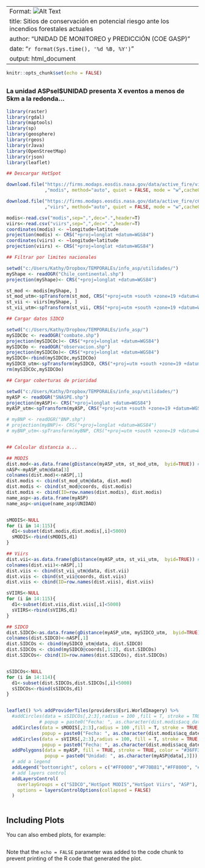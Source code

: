<script>
   $(document).ready(function() {
     $head = $('#header');
     $head.prepend('<img src=\"insigniaOK.jpg\" style=\"float: right;width: 150px;\"/>')
   });
</script>

---
Format: ![Alt Text](url)
title: Sitios de conservación en potencial riesgo ante los incendios forestales actuales
author: "UNIDAD DE MONITOREO y PREDICCIÓN (COE GASP)"
date: "`r format(Sys.time(), '%d %B, %Y')`"
output: html_document
---

```r
knitr::opts_chunk$set(echo = FALSE)
```
  
##
\newpage
\newpage
### La unidad ASPsel$UNIDAD presenta X eventos a menos de 5km a la redonda...

```r

library(raster)
library(rgdal)
library(maptools)
library(sp)
library(geosphere)
library(rgeos)
library(rJava)
library(OpenStreetMap)
library(rjson)
library(leaflet)

## Descargar HotSpot 

download.file("https://firms.modaps.eosdis.nasa.gov/data/active_fire/viirs/csv/VNP14IMGTDL_NRT_South_America_24h.csv" 
              ,"modis", method="auto", quiet = FALSE, mode = "w",cacheOK = TRUE,extra = getOption("download.file.extra"))

download.file("https://firms.modaps.eosdis.nasa.gov/data/active_fire/c6/csv/MODIS_C6_South_America_24h.csv" 
              ,"viirs", method="auto", quiet = FALSE, mode = "w",cacheOK = TRUE,extra = getOption("download.file.extra"))

modis<-read.csv("modis",sep=",",dec=".",header=T)
viirs<-read.csv("viirs",sep=",",dec=".",header=T)
coordinates(modis) <- ~longitude+latitude
projection(modis) <- CRS("+proj=longlat +datum=WGS84")
coordinates(viirs) <- ~longitude+latitude
projection(viirs) <- CRS("+proj=longlat +datum=WGS84")

## Filtrar por limites nacionales

setwd("c:/Users/Kathy/Dropbox/TEMPORALEs/info_asp/utilidades/")
myShape <- readOGR("Chile_continental.shp")
projection(myShape)<- CRS("+proj=longlat +datum=WGS84")

st_mod <- modis[myShape, ]
st_mod_utm<-spTransform(st_mod, CRS("+proj=utm +south +zone=19 +datum=WGS84"))
st_vii <- viirs[myShape, ]
st_vii_utm<-spTransform(st_vii, CRS("+proj=utm +south +zone=19 +datum=WGS84"))

## Cargar datos SIDCO

setwd("c:/Users/Kathy/Dropbox/TEMPORALEs/info_asp/")
mySIDCOc <- readOGR("combate.shp")
projection(mySIDCOc)<- CRS("+proj=longlat +datum=WGS84")
mySIDCOo <- readOGR("observacion.shp")
projection(mySIDCOo)<- CRS("+proj=longlat +datum=WGS84")
mySIDCO<-rbind(mySIDCOc,mySIDCOo)
mySIDCO_utm<-spTransform(mySIDCO, CRS("+proj=utm +south +zone=19 +datum=WGS84"))
rm(mySIDCOc,mySIDCOo)

## Cargar coberturas de prioridad

setwd("c:/Users/Kathy/Dropbox/TEMPORALEs/info_asp/utilidades/")
myASP <- readOGR("SNASPE.shp")
projection(myASP)<- CRS("+proj=longlat +datum=WGS84")
myASP_utm<-spTransform(myASP, CRS("+proj=utm +south +zone=19 +datum=WGS84"))

# myBNP <- readOGR("BNP.shp")
# projection(myBNP)<- CRS("+proj=longlat +datum=WGS84")
# myBNP_utm<-spTransform(myBNP, CRS("+proj=utm +south +zone=19 +datum=WGS84"))


## Calcular distancia a...

## MODIS
dist.mod<-as.data.frame(gDistance(myASP_utm, st_mod_utm,  byid=TRUE)) # filas son SNASPE y columnas hotspot
nASP<-myASP_utm@data[3]
colnames(dist.mod)<-nASP[,1]
dist.modis <- cbind(st_mod_utm@data, dist.mod)
dist.modis <- cbind(st_mod@coords, dist.modis)
dist.modis <- cbind(ID=row.names(dist.modis), dist.modis)
name_asp<-as.data.frame(myASP)
name_asp<-unique(name_asp$UNIDAD)


sMODIS<-NULL
for (i in 14:115){
  d1<-subset(dist.modis,dist.modis[,i]<5000)
  sMODIS<-rbind(sMODIS,d1)
}

## Viirs
dist.vii<-as.data.frame(gDistance(myASP_utm, st_vii_utm,  byid=TRUE)) # filas son SNASPE y columnas hotspot
colnames(dist.vii)<-nASP[,1]
dist.viis <- cbind(st_vii_utm@data, dist.vii)
dist.viis <- cbind(st_vii@coords, dist.viis)
dist.viis <- cbind(ID=row.names(dist.viis), dist.viis)

sVIIRS<-NULL
for (i in 14:115){
  d1<-subset(dist.viis,dist.viis[,i]<5000)
  sVIIRS<-rbind(sVIIRS,d1)
}

## SIDCO
dist.SIDCO<-as.data.frame(gDistance(myASP_utm, mySIDCO_utm,  byid=TRUE)) # filas son SNASPE y columnas hotspot
colnames(dist.SIDCO)<-nASP[,1]
dist.SIDCOs <- cbind(mySIDCO_utm@data, dist.SIDCO)
dist.SIDCOs <- cbind(mySIDCO@coords[,1:2], dist.SIDCOs)
dist.SIDCOs<- cbind(ID=row.names(dist.SIDCOs), dist.SIDCOs)


sSIDCOs<-NULL
for (i in 14:114){
  d1<-subset(dist.SIDCOs,dist.SIDCOs[,i]<5000)
  sSIDCOs<-rbind(sSIDCOs,d1)
}


leaflet() %>% addProviderTiles(providers$Esri.WorldImagery) %>%
  #addCircles(data = sSIDCOs[,2:3],radius = 100 ,fill = T, stroke = TRUE, color = "#FF0000", 
            # popup = paste0("Fecha: ", as.character(dist.modis$acq_date)), group = "SIDCO") %>%
  addCircles(data = sMODIS[,2:3],radius = 100 ,fill = T, stroke = TRUE, color = "#F70B81", 
             popup = paste0("Fecha: ", as.character(dist.modis$acq_date)), group = "HotSpot MODIS") %>% 
  addCircles(data = sVIIRS[,2:3],radius = 100, fill = T, stroke = TRUE, color = "#FF8000", 
             popup = paste0("Fecha: ", as.character(dist.modis$acq_date)), group = "HotSpot Viirs") %>%
  addPolygons(data = myASP, fill = TRUE, stroke = TRUE, color = "#36FF33", 
              popup = paste0("Unidad: ", as.character(myASP@data[,3])), group = "ASP") %>% 
  # add a legend
  addLegend("bottomright", colors = c("#FF0000","#F70B81","#FF8000", "#36FF33"), labels = c("SIDCO","HotSpot MODIS","HotSpot Viirs", "ASP")) %>%   
  # add layers control
  addLayersControl(
    overlayGroups = c("SIDCO","HotSpot MODIS","HotSpot Viirs", "ASP"),
    options = layersControlOptions(collapsed = FALSE)
  )



```

## Including Plots

You can also embed plots, for example:

```r

```

Note that the `echo = FALSE` parameter was added to the code chunk to prevent printing of the R code that generated the plot.
